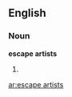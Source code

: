 ==English==

===Noun===
'''escape artists'''

# {{plural of|[[escape artist]]}}

[[ar:escape artists]]